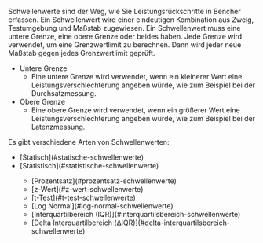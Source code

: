 Schwellenwerte sind der Weg, wie Sie Leistungsrückschritte in Bencher erfassen.
Ein Schwellenwert wird einer eindeutigen Kombination aus Zweig, Testumgebung und Maßstab zugewiesen.
Ein Schwellenwert muss eine untere Grenze, eine obere Grenze oder beides haben.
Jede Grenze wird verwendet, um eine Grenzwertlimit zu berechnen.
Dann wird jeder neue Maßstab gegen jedes Grenzwertlimit geprüft.

- Untere Grenze
  - Eine untere Grenze wird verwendet, wenn ein kleinerer Wert eine Leistungsverschlechterung angeben würde, wie zum Beispiel bei der Durchsatzmessung.
- Obere Grenze
  - Eine obere Grenze wird verwendet, wenn ein größerer Wert eine Leistungsverschlechterung angeben würde, wie zum Beispiel bei der Latenzmessung.

Es gibt verschiedene Arten von Schwellenwerten:

<ul>
  <li>[Statisch](#statische-schwellenwerte)</li>
  <li>[Statistisch](#statistische-schwellenwerte)</li>
  <ul>
    <li>[Prozentsatz](#prozentsatz-schwellenwerte)</li>
    <li>[z-Wert](#z-wert-schwellenwerte)</li>
    <li>[t-Test](#t-test-schwellenwerte)</li>
    <li>[Log Normal](#log-normal-schwellenwerte)</li>
    <li>[Interquartilbereich (IQR)](#interquartilsbereich-schwellenwerte)</li>
    <li>[Delta Interquartilbereich (ΔIQR)](#delta-interquartilsbereich-schwellenwerte)</li>
  </ul>
</ul>